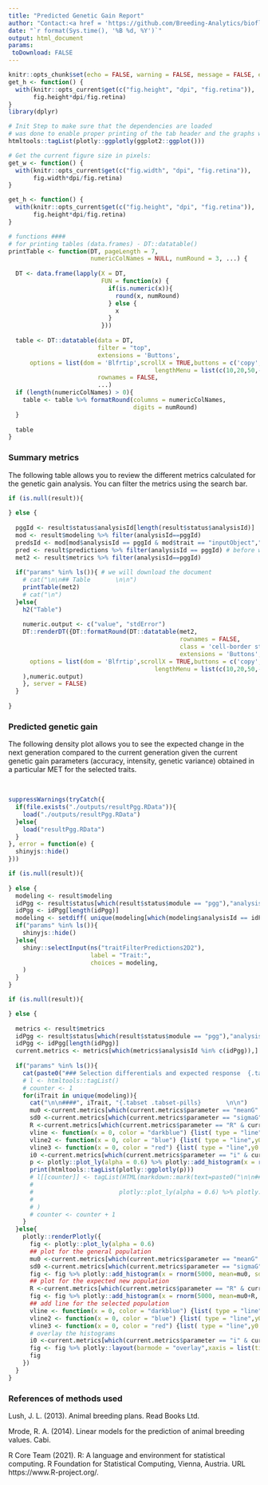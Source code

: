 ```yaml
---
title: "Predicted Genetic Gain Report"
author: "Contact:<a href = 'https://github.com/Breeding-Analytics/bioflow' target = '_blank'>Breeding Analytics Team, OneCGIAR</a> breedinganalytics@cgiar.org"
date: "`r format(Sys.time(), '%B %d, %Y')`"  
output: html_document
params:
 toDownload: FALSE
---
```



```r
knitr::opts_chunk$set(echo = FALSE, warning = FALSE, message = FALSE, error = FALSE)
get_h <- function() {
  with(knitr::opts_current$get(c("fig.height", "dpi", "fig.retina")),
       fig.height*dpi/fig.retina)
}
library(dplyr)
```

```r
# Init Step to make sure that the dependencies are loaded
# was done to enable proper printing of the tab header and the graphs within the for loop below using print(htmltools::tagList(ggplotly(...)))
htmltools::tagList(plotly::ggplotly(ggplot2::ggplot()))

# Get the current figure size in pixels:
get_w <- function() {
  with(knitr::opts_current$get(c("fig.width", "dpi", "fig.retina")),
       fig.width*dpi/fig.retina)
}

get_h <- function() {
  with(knitr::opts_current$get(c("fig.height", "dpi", "fig.retina")),
       fig.height*dpi/fig.retina)
}

```

```r

# functions ####
# for printing tables (data.frames) - DT::datatable()
printTable <- function(DT, pageLength = 7, 
                       numericColNames = NULL, numRound = 3, ...) {
  
  DT <- data.frame(lapply(X = DT, 
                          FUN = function(x) {
                            if(is.numeric(x)){
                              round(x, numRound)
                            } else {
                              x
                            }
                          }))
  
  table <- DT::datatable(data = DT, 
                         filter = "top", 
                         extensions = 'Buttons',
      options = list(dom = 'Blfrtip',scrollX = TRUE,buttons = c('copy', 'csv', 'excel', 'pdf', 'print'),
                                         lengthMenu = list(c(10,20,50,-1), c(10,20,50,'All'))),
                         rownames = FALSE,
                         ...)
  if (length(numericColNames) > 0){
    table <- table %>% formatRound(columns = numericColNames,
                                   digits = numRound)
  }
  
  table
}
```

### Summary metrics

The following table allows you to review the different metrics calculated for the genetic gain analysis. You can filter the metrics using the search bar.

```r
if (is.null(result)){
  
} else {
  
  pggId <- result$status$analysisId[length(result$status$analysisId)]
  mod <- result$modeling %>% filter(analysisId==pggId)
  predsId <- mod[mod$analysisId == pggId & mod$trait == "inputObject","value"]
  pred <- result$predictions %>% filter(analysisId == pggId) # before we use the predsId but now we store the designation predictions in the rgg functions
  met2 <- result$metrics %>% filter(analysisId==pggId)
  
  if("params" %in% ls()){ # we will download the document
    # cat("\n\n## Table       \n\n")
    printTable(met2)
    # cat("\n")
  }else{
    h2("Table")
    
    numeric.output <- c("value", "stdError")
    DT::renderDT({DT::formatRound(DT::datatable(met2,
                                                rownames = FALSE,
                                                class = 'cell-border stripe',
                                                extensions = 'Buttons',
      options = list(dom = 'Blfrtip',scrollX = TRUE,buttons = c('copy', 'csv', 'excel', 'pdf', 'print'),
                                         lengthMenu = list(c(10,20,50,-1), c(10,20,50,'All')))
    ),numeric.output)
    }, server = FALSE)
  }
  
}

```

### Predicted genetic gain

The following density plot allows you to see the expected change in the next generation compared to the current generation given the current genetic gain parameters (accuracy, intensity, genetic variance) obtained in a particular MET for the selected traits.

<p>&nbsp;</p>

```r

suppressWarnings(tryCatch({
  if(file.exists("./outputs/resultPgg.RData")){
    load("./outputs/resultPgg.RData")
  }else{
    load("resultPgg.RData")
  }
}, error = function(e) {
  shinyjs::hide()
}))

if (is.null(result)){
  
} else {
  modeling <- result$modeling
  idPgg <- result$status[which(result$status$module == "pgg"),"analysisId"];
  idPgg <- idPgg[length(idPgg)]
  modeling <- setdiff( unique(modeling[which(modeling$analysisId == idPgg),"trait"]), "inputObject")
  if("params" %in% ls()){
    shinyjs::hide()
  }else{
    shiny::selectInput(ns("traitFilterPredictions2D2"),
                       label = "Trait:",
                       choices = modeling,
    )
  }
}

```

```r
if (is.null(result)){

} else {
  
  metrics <- result$metrics
  idPgg <- result$status[which(result$status$module == "pgg"),"analysisId"];
  idPgg <- idPgg[length(idPgg)]
  current.metrics <- metrics[which(metrics$analysisId %in% c(idPgg)),]
  
  if("params" %in% ls()){
    cat(paste0("### Selection differentials and expected response  {.tabset .tabset-pills}    \n\n  "))
    # l <- htmltools::tagList()
    # counter <- 1
    for(iTrait in unique(modeling)){
      cat("\n\n####", iTrait, "{.tabset .tabset-pills}       \n\n")
      mu0 <-current.metrics[which(current.metrics$parameter == "meanG" & current.metrics$trait == iTrait ),"value"]
      sd0 <-current.metrics[which(current.metrics$parameter == "sigmaG" & current.metrics$trait == iTrait ),"value"]
      R <-current.metrics[which(current.metrics$parameter == "R" & current.metrics$trait == iTrait ),"value"]
      vline <- function(x = 0, color = "darkblue") {list( type = "line",y0 = 0,y1 = 1,yref = "paper",x0 = x, x1 = x,line = list(color = color, dash="dot"))}
      vline2 <- function(x = 0, color = "blue") {list( type = "line",y0 = 0,y1 = 1,yref = "paper",x0 = x, x1 = x,line = list(color = color))}
      vline3 <- function(x = 0, color = "red") {list( type = "line",y0 = 0,y1 = 1,yref = "paper",x0 = x, x1 = x,line = list(color = color))}
      i0 <-current.metrics[which(current.metrics$parameter == "i" & current.metrics$trait == iTrait ),"value"]
      p <- plotly::plot_ly(alpha = 0.6) %>% plotly::add_histogram(x = rnorm(5000, mean=mu0, sd = sd0 ), histnorm = "probability", name="Current Generation" ) %>% plotly::add_histogram(x = rnorm(5000, mean=mu0+R, sd = sd0 ), histnorm = "probability", name="Expected New Generation" ) %>% plotly::layout(barmode = "overlay",xaxis = list(title = "Trait value"), yaxis = list(title = "Probability" ),  shapes = list(vline(mu0+(sd0*i0)), vline2(mu0), vline3(mu0+R) ) )
      print(htmltools::tagList(plotly::ggplotly(p)))
      # l[[counter]] <- tagList(HTML(markdown::mark(text=paste0("\n\n#### ", iTrait, "\n"))),
      # 
      #                        plotly::plot_ly(alpha = 0.6) %>% plotly::add_histogram(x = rnorm(5000, mean=mu0, sd = sd0 ), histnorm = "probability", name="Current Generation" ) %>% plotly::add_histogram(x = rnorm(5000, mean=mu0+R, sd = sd0 ), histnorm = "probability", name="Expected New Generation" ) %>% plotly::layout(barmode = "overlay",xaxis = list(title = "Trait value"), yaxis = list(title = "Probability" ),  shapes = list(vline(mu0+(sd0*i0)), vline2(mu0), vline3(mu0+R) ) )
      # 
      # )
      # counter <- counter + 1
    }
  }else{
    plotly::renderPlotly({
      fig <- plotly::plot_ly(alpha = 0.6)
      ## plot for the general population
      mu0 <-current.metrics[which(current.metrics$parameter == "meanG" & current.metrics$trait == input$traitFilterPredictions2D2 ),"value"];
      sd0 <-current.metrics[which(current.metrics$parameter == "sigmaG" & current.metrics$trait == input$traitFilterPredictions2D2 ),"value"];
      fig <- fig %>% plotly::add_histogram(x = rnorm(5000, mean=mu0, sd = sd0 ), histnorm = "probability", name="Current Generation" )
      ## plot for the expected new population
      R <-current.metrics[which(current.metrics$parameter == "R" & current.metrics$trait == input$traitFilterPredictions2D2 ),"value"];
      fig <- fig %>% plotly::add_histogram(x = rnorm(5000, mean=mu0+R, sd = sd0 ), histnorm = "probability", name="Expected New Generation" )
      ## add line for the selected population
      vline <- function(x = 0, color = "darkblue") {list( type = "line",y0 = 0,y1 = 1,yref = "paper",x0 = x, x1 = x,line = list(color = color, dash="dot"))}
      vline2 <- function(x = 0, color = "blue") {list( type = "line",y0 = 0,y1 = 1,yref = "paper",x0 = x, x1 = x,line = list(color = color))}
      vline3 <- function(x = 0, color = "red") {list( type = "line",y0 = 0,y1 = 1,yref = "paper",x0 = x, x1 = x,line = list(color = color))}
      # overlay the histograms
      i0 <-current.metrics[which(current.metrics$parameter == "i" & current.metrics$trait == input$traitFilterPredictions2D2 ),"value"];
      fig <- fig %>% plotly::layout(barmode = "overlay",xaxis = list(title = "Trait value"), yaxis = list(title = "Probability" ),  shapes = list(vline(mu0+(sd0*i0)), vline2(mu0), vline3(mu0+R) ) )
      fig
    })
  }
}
```




### References of methods used

Lush, J. L. (2013). Animal breeding plans. Read Books Ltd.

Mrode, R. A. (2014). Linear models for the prediction of animal breeding values. Cabi.

R Core Team (2021). R: A language and environment for statistical computing. R Foundation for Statistical Computing, Vienna, Austria. URL https://www.R-project.org/.

<p>&nbsp;</p>


